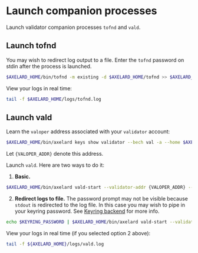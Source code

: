 # Launch companion processes

Launch validator companion processes `tofnd` and `vald`.

## Launch tofnd

You may wish to redirect log output to a file. Enter the `tofnd` password on stdin after the process is launched.

```bash
$AXELARD_HOME/bin/tofnd -m existing -d $AXELARD_HOME/tofnd >> $AXELARD_HOME/logs/tofnd.log 2>&1
```

View your logs in real time:

```bash
tail -f $AXELARD_HOME/logs/tofnd.log
```

## Launch vald

Learn the `valoper` address associated with your `validator` account:

```bash
$AXELARD_HOME/bin/axelard keys show validator --bech val -a --home $AXELARD_HOME
```

Let `{VALOPER_ADDR}` denote this address.

Launch `vald`. Here are two ways to do it:

1. **Basic.**

```bash
$AXELARD_HOME/bin/axelard vald-start --validator-addr {VALOPER_ADDR} --chain-id $AXELARD_CHAIN_ID --log_level debug --home $AXELARD_HOME
```

2. **Redirect logs to file.** The password prompt may not be visible because `stdout` is redirected to the log file. In this case you may wish to pipe in your keyring password. See [Keyring backend](/node/keyring/) for more info.

```bash
echo $KEYRING_PASSWORD | $AXELARD_HOME/bin/axelard vald-start --validator-addr {VALOPER_ADDR} --chain-id $AXELARD_CHAIN_ID --log_level debug --home $AXELARD_HOME >> ${AXELARD_HOME}/logs/vald.log 2>&1
```

View your logs in real time (if you selected option 2 above):

```bash
tail -f ${AXELARD_HOME}/logs/vald.log
```